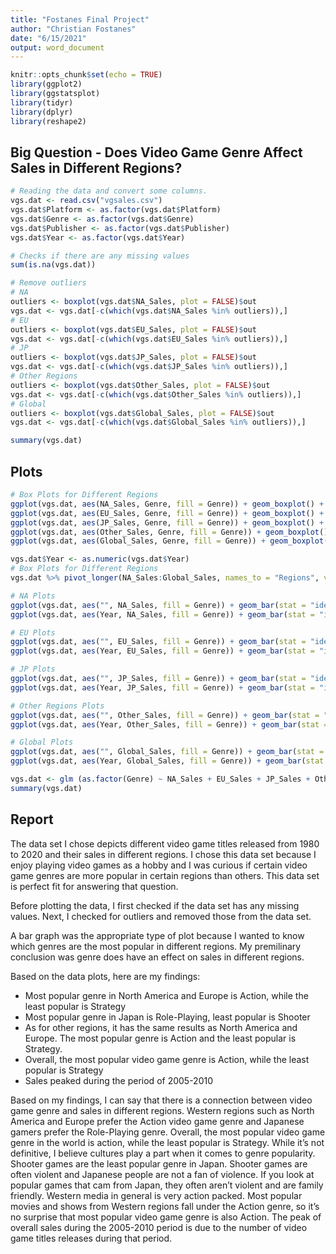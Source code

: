 ---
title: "Fostanes Final Project"
author: "Christian Fostanes"
date: "6/15/2021"
output: word_document
---

```{r setup, include=FALSE}
knitr::opts_chunk$set(echo = TRUE)
library(ggplot2)
library(ggstatsplot)
library(tidyr)
library(dplyr)
library(reshape2)
```

## Big Question - Does Video Game Genre Affect Sales in Different Regions?

```{r Pre-Processing}
# Reading the data and convert some columns.
vgs.dat <- read.csv("vgsales.csv")
vgs.dat$Platform <- as.factor(vgs.dat$Platform)
vgs.dat$Genre <- as.factor(vgs.dat$Genre)
vgs.dat$Publisher <- as.factor(vgs.dat$Publisher)
vgs.dat$Year <- as.factor(vgs.dat$Year)

# Checks if there are any missing values
sum(is.na(vgs.dat))

# Remove outliers
# NA
outliers <- boxplot(vgs.dat$NA_Sales, plot = FALSE)$out
vgs.dat <- vgs.dat[-c(which(vgs.dat$NA_Sales %in% outliers)),]
# EU
outliers <- boxplot(vgs.dat$EU_Sales, plot = FALSE)$out
vgs.dat <- vgs.dat[-c(which(vgs.dat$EU_Sales %in% outliers)),]
# JP
outliers <- boxplot(vgs.dat$JP_Sales, plot = FALSE)$out
vgs.dat <- vgs.dat[-c(which(vgs.dat$JP_Sales %in% outliers)),]
# Other Regions
outliers <- boxplot(vgs.dat$Other_Sales, plot = FALSE)$out
vgs.dat <- vgs.dat[-c(which(vgs.dat$Other_Sales %in% outliers)),]
# Global
outliers <- boxplot(vgs.dat$Global_Sales, plot = FALSE)$out
vgs.dat <- vgs.dat[-c(which(vgs.dat$Global_Sales %in% outliers)),]

summary(vgs.dat)
```

## Plots
```{r}
# Box Plots for Different Regions
ggplot(vgs.dat, aes(NA_Sales, Genre, fill = Genre)) + geom_boxplot() + ggtitle("North America Sales Distribution by Genre")
ggplot(vgs.dat, aes(EU_Sales, Genre, fill = Genre)) + geom_boxplot() + ggtitle("Europe Sales Distribution by Genre")
ggplot(vgs.dat, aes(JP_Sales, Genre, fill = Genre)) + geom_boxplot() + ggtitle("Japan Sales Distribution by Genre")
ggplot(vgs.dat, aes(Other_Sales, Genre, fill = Genre)) + geom_boxplot() + ggtitle("Other Regions Sales Distribution by Genre")
ggplot(vgs.dat, aes(Global_Sales, Genre, fill = Genre)) + geom_boxplot() + ggtitle("Global Sales Distribution by Genre")
```

```{r plots}
vgs.dat$Year <- as.numeric(vgs.dat$Year)
# Box Plots for Different Regions
vgs.dat %>% pivot_longer(NA_Sales:Global_Sales, names_to = "Regions", values_to = "Sales") %>% ggplot(aes(Sales, as.factor(Genre), fill = Genre)) + geom_boxplot() + facet_wrap(vars(Regions)) + ggtitle("Different Regions Sales Distribution by Genre")

# NA Plots
ggplot(vgs.dat, aes("", NA_Sales, fill = Genre)) + geom_bar(stat = "identity") + ggtitle("North America Sales by Genre") + facet_wrap(~Genre) + xlab("Genres") + ggtitle("Most Popular Genre in North America")
ggplot(vgs.dat, aes(Year, NA_Sales, fill = Genre)) + geom_bar(stat = "identity") + ggtitle("Yearly North America Sales by Genre")

# EU Plots
ggplot(vgs.dat, aes("", EU_Sales, fill = Genre)) + geom_bar(stat = "identity") + ggtitle("Europe Sales by Genre") + facet_wrap(~Genre) + xlab("Genres") + ggtitle("Most Popular Genre in Europe")
ggplot(vgs.dat, aes(Year, EU_Sales, fill = Genre)) + geom_bar(stat = "identity") + ggtitle("Yearly Europe Sales by Genre")

# JP Plots
ggplot(vgs.dat, aes("", JP_Sales, fill = Genre)) + geom_bar(stat = "identity") + ggtitle("Japan Sales by Genre") + facet_wrap(~Genre) + xlab("Genres") + ggtitle("Most Popular Genre in Japan")
ggplot(vgs.dat, aes(Year, JP_Sales, fill = Genre)) + geom_bar(stat = "identity") + ggtitle("Yearly Japan Sales by Genre")

# Other Regions Plots
ggplot(vgs.dat, aes("", Other_Sales, fill = Genre)) + geom_bar(stat = "identity") + ggtitle("Other Regions Sales by Genre") + facet_wrap(~Genre) + xlab("Genres") + ggtitle("Most Popular Genre in Other Regions")
ggplot(vgs.dat, aes(Year, Other_Sales, fill = Genre)) + geom_bar(stat = "identity") + ggtitle("Yearly Other Regions Sales by Genre")

# Global Plots
ggplot(vgs.dat, aes("", Global_Sales, fill = Genre)) + geom_bar(stat = "identity") + ggtitle("Global Sales by Genre") + facet_wrap(~Genre) + xlab("Genres") + ggtitle("Most Popular Genre")
ggplot(vgs.dat, aes(Year, Global_Sales, fill = Genre)) + geom_bar(stat = "identity") + ggtitle("Yearly Global Sales by Genre")
```

```{r regression}
vgs.dat <- glm (as.factor(Genre) ~ NA_Sales + EU_Sales + JP_Sales + Other_Sales + Global_Sales, data = vgs.dat, family = binomial)
summary(vgs.dat)
```

## Report

The data set I chose depicts different video game titles released from 1980 to 2020 and their sales in different regions. I chose this data set because I enjoy playing video games as a hobby and I was curious if certain video game genres are more popular in certain regions than others. This data set is perfect fit for answering that question.

Before plotting the data, I first checked if the data set has any missing values. Next, I checked for outliers and removed those from the data set.

A bar graph was the appropriate type of plot because I wanted to know which genres are the most popular in different regions. My premilinary conclusion was genre does have an effect on sales in different regions.

Based on the data plots, here are my findings:

* Most popular genre in North America and Europe is Action, while the least popular is Strategy
* Most popular genre in Japan is Role-Playing, least popular is Shooter
* As for other regions, it has the same results as North America and Europe. The most popular genre is Action and the least popular is Strategy.
* Overall, the most popular video game genre is Action, while the least popular is Strategy
* Sales peaked during the period of 2005-2010


Based on my findings, I can say that there is a connection between video game genre and sales in different regions. Western regions such as North America and Europe prefer the Action video game genre and Japanese gamers prefer the Role-Playing genre. Overall, the most popular video game genre in the world is action, while the least popular is Strategy. While it's not definitive, I believe cultures play a part when it comes to genre popularity. Shooter games are the least popular genre in Japan. Shooter games are often violent and Japanese people are not a fan of violence. If you look at popular games that cam from Japan, they often aren't violent and are family friendly. Western media in general is very action packed. Most popular movies and shows from Western regions fall under the Action genre, so it's no surprise that most popular video game genre is also Action. The peak of overall sales during the 2005-2010 period is due to the number of video game titles releases during that period.

